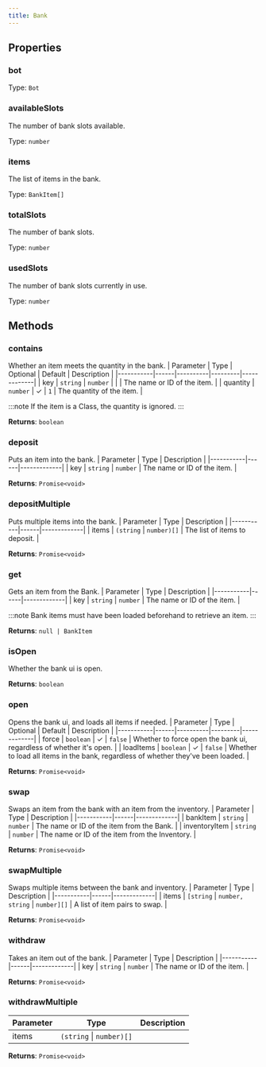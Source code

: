 ```yaml
---
title: Bank
---
```



## Properties
### bot

Type: `Bot`

### availableSlots <Badge text="Getter" size="small" />	
The number of bank slots available.

Type: `number`

### items <Badge text="Getter" size="small" />	
The list of items in the bank.

Type: `BankItem[]`

### totalSlots <Badge text="Getter" size="small" />	
The number of bank slots.

Type: `number`

### usedSlots <Badge text="Getter" size="small" />	
The number of bank slots currently in use.

Type: `number`

## Methods

### contains
Whether an item meets the quantity in the bank.
| Parameter | Type | Optional | Default | Description |
|-----------|------|----------|---------|-------------|
| key | `string` \| `number` |  |  | The name or ID of the item. |
| quantity | `number` | ✓ | `1` | The quantity of the item. |

:::note
If the item is a Class, the quantity is ignored.
:::

**Returns**: `boolean`

### deposit
Puts an item into the bank.
| Parameter | Type | Description |
|-----------|------|-------------|
| key | `string` \| `number` | The name or ID of the item. |

**Returns**: `Promise<void>`

### depositMultiple
Puts multiple items into the bank.
| Parameter | Type | Description |
|-----------|------|-------------|
| items | `(string` \| `number)[]` | The list of items to deposit. |

**Returns**: `Promise<void>`

### get
Gets an item from the Bank.
| Parameter | Type | Description |
|-----------|------|-------------|
| key | `string` \| `number` | The name or ID of the item. |

:::note
Bank items must have been loaded beforehand to retrieve an item.
:::

**Returns**: `null | BankItem`

### isOpen
Whether the bank ui is open.

**Returns**: `boolean`

### open
Opens the bank ui, and loads all items if needed.
| Parameter | Type | Optional | Default | Description |
|-----------|------|----------|---------|-------------|
| force | `boolean` | ✓ | `false` | Whether to force open the bank ui, regardless of whether it's open. |
| loadItems | `boolean` | ✓ | `false` | Whether to load all items in the bank, regardless of whether they've been loaded. |

**Returns**: `Promise<void>`

### swap
Swaps an item from the bank with an item from the inventory.
| Parameter | Type | Description |
|-----------|------|-------------|
| bankItem | `string` \| `number` | The name or ID of the item from the Bank. |
| inventoryItem | `string` \| `number` | The name or ID of the item from the Inventory. |

**Returns**: `Promise<void>`

### swapMultiple
Swaps multiple items between the bank and inventory.
| Parameter | Type | Description |
|-----------|------|-------------|
| items | `[string` \| `number, string` \| `number][]` | A list of item pairs to swap. |

**Returns**: `Promise<void>`

### withdraw
Takes an item out of the bank.
| Parameter | Type | Description |
|-----------|------|-------------|
| key | `string` \| `number` | The name or ID of the item. |

**Returns**: `Promise<void>`

### withdrawMultiple
| Parameter | Type | Description |
|-----------|------|-------------|
| items | `(string` \| `number)[]` |  |

**Returns**: `Promise<void>`
